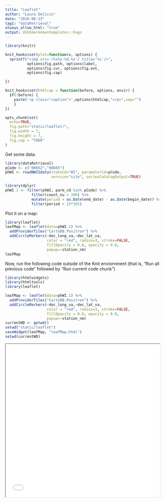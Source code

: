 ```yaml
---
title: "Leaflet"
author: "Laura DeCicco"
date: "2016-08-23"
tag1: "dataRetrieval"
always_allow_html: "true"
output: USGSmarkdowntemplates::hugo
---
```


```r
library(knitr)

knit_hooks$set(plot=function(x, options) {
  sprintf("<img src='/%s%s-%d.%s'/ title='%s'/>",
          options$fig.path, options$label,
          options$fig.cur, options$fig.ext,
          options$fig.cap)

})

knit_hooks$set(htmlcap = function(before, options, envir) {
  if(!before) {
    paste('<p class="caption">',options$htmlcap,"</p>",sep="")
    }
})

opts_chunk$set(
  echo=TRUE,
  fig.path="static/leaflet/",
  fig.width = 7,
  fig.height = 7,
  fig.cap = "TODO"
)
```



Get some data:

```r
library(dataRetrieval)
pCode <- c("00662","00665")
phWI <- readNWISdata(stateCd="WI", parameterCd=pCode,
                     service="site", seriesCatalogOutput=TRUE)

library(dplyr)
phWI.1 <- filter(phWI, parm_cd %in% pCode) %>%
            filter(count_nu > 300) %>%
            mutate(period = as.Date(end_date) - as.Date(begin_date)) %>%
            filter(period > 15*365)
```

Plot it on a map:

```r
library(leaflet)
leafMap <- leaflet(data=phWI.1) %>% 
  addProviderTiles("CartoDB.Positron") %>%
  addCircleMarkers(~dec_long_va,~dec_lat_va,
                   color = "red", radius=3, stroke=FALSE,
                   fillOpacity = 0.8, opacity = 0.8,
                   popup=~station_nm)
leafMap

```

Now, run the following code outside of the Knit enviornment (that is, "Run all previous code" followed by "Run current code chunk")


```r
library(htmlwidgets)
library(htmltools)
library(leaflet)

leafMap <- leaflet(data=phWI.1) %>% 
  addProviderTiles("CartoDB.Positron") %>%
  addCircleMarkers(~dec_long_va,~dec_lat_va,
                   color = "red", radius=3, stroke=FALSE,
                   fillOpacity = 0.8, opacity = 0.8,
                   popup=~station_nm)
currentWD <- getwd()
setwd("static/leaflet")
saveWidget(leafMap, "leafMap.html")
setwd(currentWD)

```

<iframe seamless src="/static/leaflet/leafMap/index.html" width="100%" height="500"></iframe>